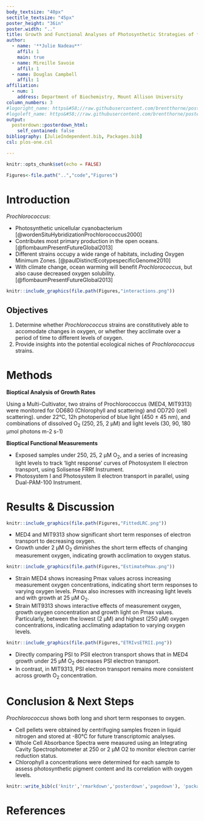 ```yaml
---
body_textsize: "40px"
sectitle_textsize: "45px"
poster_height: "36in"
poster.width: ".." 
title: Growth and Functional Analyses of Photosynthetic Strategies of *Prochlorococcus* Strains Under Varying Oxygen
author:
  - name: '**Julie Nadeau**'
    affil: 1
    main: true
  - name: Mireille Savoie
    affil: 1
  - name: Douglas Campbell
    affil: 1
affiliation: 
  - num: 1
    address: Department of Biochemistry, Mount Allison University
column_numbers: 3
#logoright_name: https&#58;//raw.githubusercontent.com/brentthorne/posterdown/master/images/betterhexlogo.png
#logoleft_name: https&#58;//raw.githubusercontent.com/brentthorne/posterdown/master/images/betterhexlogo.png
output: 
  posterdown::posterdown_html:
    self_contained: false
bibliography: [JulieIndependent.bib, Packages.bib]
csl: plos-one.csl

---
```


```r
knitr::opts_chunk$set(echo = FALSE)
```

``` r
Figures<-file.path("..","code","Figures")
```

# Introduction

*Prochlorococcus*:
<p class="forceBreak"></p>
- Photosynthetic unicellular cyanobacterium [@wordenSituHybridizationProchlorococcus2000]
- Contributes most primary production in the open oceans. [@flombaumPresentFutureGlobal2013]
- Different strains occupy a wide range of habitats, including Oxygen Minimum Zones. [@paulDistinctEcotypespecificGenome2010]
- With climate change, ocean warming will benefit *Prochlorococcus*, but also cause decreased oxygen solubility.[@flombaumPresentFutureGlobal2013]
```r
knitr::include_graphics(file.path(Figures,"interactions.png"))
```

## Objectives

1. Determine whether *Prochlorococcus* strains are constitutively able to accomodate changes in oxygen, or whether they acclimate over a period of time to different levels of oxygen.
2. Provide insights into the potential ecological niches of *Prochlorococcus* strains.

# Methods

**Bioptical Analysis of Growth Rates**

Using a Multi-Cultivator, two strains of Prochlorococcus (MED4, MIT9313) were monitored for OD680 (Chlorophyll and scattering) and OD720 (cell scattering).
under 22°C, 12h photoperiod of blue light (450 ± 45 nm), and combinations of dissolved O~2~ (250, 25, 2 µM) and light levels (30, 90, 180 µmol photons m-2 s-1)

**Bioptical Functional Measurements**

<p class="forceBreak"></p>
- Exposed samples under 250, 25, 2 µM O~2~, and a series of increasing light levels to track 'light response' curves of Photosystem II electron transport, using Solisense FRRf  Instrument.
- Photosystem I and Photosystem II electron transport in parallel, using Dual-PAM-100 Instrument. 

  
# Results & Discussion

```r
knitr::include_graphics(file.path(Figures,"FittedLRC.png"))
```
- MED4 and MIT9313 show significant short term responses of electron transport to decreasing oxygen. 
- Growth under 2 µM O~2~ diminishes the short term effects of changing measurement oxygen, indicating growth acclimation to oxygen status. 
```r
knitr::include_graphics(file.path(Figures,"EstimatePmax.png"))
```
- Strain MED4 shows increasing Pmax values across increasing measurement oxygen concentrations, indicating short term responses to varying oxygen levels. Pmax also incresses with increasing light levels and with growth at 25 µM O~2~.
- Strain MIT9313 shows interactive effects of measurement oxygen, growth oxygen concentration and growth light on Pmax values. Particularly, between the lowest (2 µM) and highest (250 µM) oxygen concentrations, indicating acclimating adaptation to varying oxygen levels.
```r
knitr::include_graphics(file.path(Figures,"ETRIvsETRII.png"))
```
- Directly comparing PSI to PSII electron transport shows that in MED4 growth under 25 µM O~2~ decreases PSI electron transport. 
- In contrast, in MIT9313, PSI electron transport remains more consistent across growth O~2~ concentration. 

# Conclusion & Next Steps
*Prochlorococcus* shows both long and short term responses to oxygen. 
<p class="forceBreak"></p>
- Cell pellets were obtained by centrifuging samples frozen in liquid nitrogen and stored at -80°C for future transcriptomic analyses.
- Whole Cell Absorbance Spectra were measured using an Integrating Cavity Spectrophotometer at 250 or 2 µM O2 to monitor electron carrier reduction status.
- Chlorophyll a concentrations were determined for each sample to assess photosynthetic pigment content and its correlation with oxygen levels.

```r
knitr::write_bib(c('knitr','rmarkdown','posterdown','pagedown'), 'packages.bib')
```

# References
